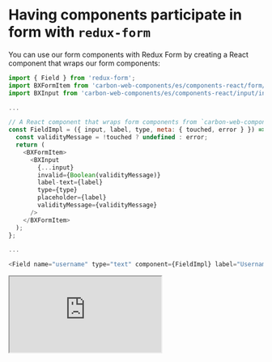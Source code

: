 
<Meta title="Introduction/Form paticipation" />

# Having components participate in form with `redux-form`

You can use our form components with Redux Form by creating a React component that wraps our form components:

```javascript
import { Field } from 'redux-form';
import BXFormItem from 'carbon-web-components/es/components-react/form/form-item';
import BXInput from 'carbon-web-components/es/components-react/input/input';

...

// A React component that wraps form components from `carbon-web-components`
const FieldImpl = ({ input, label, type, meta: { touched, error } }) => {
  const validityMessage = !touched ? undefined : error;
  return (
    <BXFormItem>
      <BXInput
        {...input}
        invalid={Boolean(validityMessage)}
        label-text={label}
        type={type}
        placeholder={label}
        validityMessage={validityMessage}
      />
    </BXFormItem>
  );
};

...

<Field name="username" type="text" component={FieldImpl} label="Username" />
```

<iframe
  src="https://codesandbox.io/embed/github/carbon-design-system/carbon-custom-elements/tree/master/examples/codesandbox/form/redux-form?fontsize=14&hidenavigation=1&theme=light"
  style={{ width: '100%', height: '500px', border: 'solid rgba(0,0,0,0.1) 1px', boxShadow: 'rgba(0,0,0,0.1) 0 1px 3px 0' }}
  title="carbon-web-components-getting-started"
  sandbox="allow-modals allow-forms allow-popups allow-scripts allow-same-origin"
></iframe>
